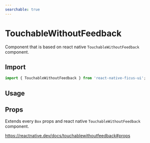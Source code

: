 ```yaml
---
searchable: true
---
```




# TouchableWithoutFeedback

Component that is based on react native `TouchableWithoutFeedback` component.

## Import

```js
import { TouchableWithoutFeedback } from 'react-native-ficus-ui';
```

## Usage

<div className="mt-2">
  <ExpoDemo id="@bearstudio/ficus-ui-touchablewithoutfeedback" />
</div>

## Props

Extends every `Box` props and react native `TouchableWithoutFeedback` component.

https://reactnative.dev/docs/touchablewithoutfeedback#props

